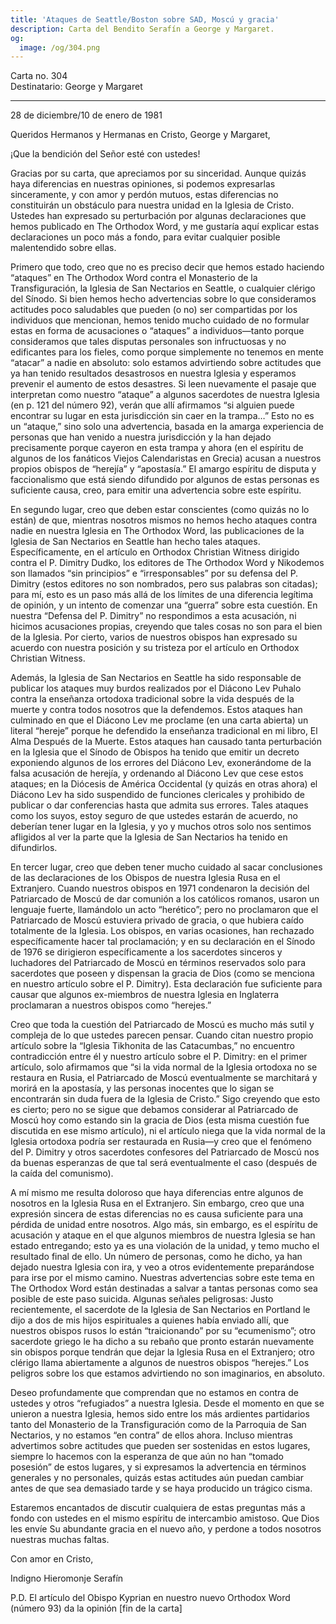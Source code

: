 ```yaml
---
title: 'Ataques de Seattle/Boston sobre SAD, Moscú y gracia'
description: Carta del Bendito Serafín a George y Margaret.
og:
  image: /og/304.png
---
```


<div style={{textAlign:'right', fontFamily:'monospace'}}>Carta no. 304</div>
<div style={{textAlign:'left', fontFamily:'monospace'}}>Destinatario: George y Margaret</div>

---

28 de diciembre/10 de enero de 1981

Queridos Hermanos y Hermanas en Cristo, George y Margaret,

¡Que la bendición del Señor esté con ustedes!

Gracias por su carta, que apreciamos por su sinceridad. Aunque quizás haya diferencias en nuestras opiniones, si podemos expresarlas sinceramente, y con amor y perdón mutuos, estas diferencias no constituirán un obstáculo para nuestra unidad en la Iglesia de Cristo. Ustedes han expresado su perturbación por algunas declaraciones que hemos publicado en The Orthodox Word, y me gustaría aquí explicar estas declaraciones un poco más a fondo, para evitar cualquier posible malentendido sobre ellas.

Primero que todo, creo que no es preciso decir que hemos estado haciendo “ataques” en The Orthodox Word contra el Monasterio de la Transfiguración, la Iglesia de San Nectarios en Seattle, o cualquier clérigo del Sínodo. Si bien hemos hecho advertencias sobre lo que consideramos actitudes poco saludables que pueden (o no) ser compartidas por los individuos que mencionan, hemos tenido mucho cuidado de no formular estas en forma de acusaciones o “ataques” a individuos—tanto porque consideramos que tales disputas personales son infructuosas y no edificantes para los fieles, como porque simplemente no tenemos en mente “atacar” a nadie en absoluto: solo estamos advirtiendo sobre actitudes que ya han tenido resultados desastrosos en nuestra Iglesia y esperamos prevenir el aumento de estos desastres. Si leen nuevamente el pasaje que interpretan como nuestro “ataque” a algunos sacerdotes de nuestra Iglesia (en p. 121 del número 92), verán que allí afirmamos “si alguien puede encontrar su lugar en esta jurisdicción sin caer en la trampa…” Esto no es un “ataque,” sino solo una advertencia, basada en la amarga experiencia de personas que han venido a nuestra jurisdicción y la han dejado precisamente porque cayeron en esta trampa y ahora (en el espíritu de algunos de los fanáticos Viejos Calendaristas en Grecia) acusan a nuestros propios obispos de “herejía” y “apostasía.” El amargo espíritu de disputa y faccionalismo que está siendo difundido por algunos de estas personas es suficiente causa, creo, para emitir una advertencia sobre este espíritu.

En segundo lugar, creo que deben estar conscientes (como quizás no lo están) de que, mientras nosotros mismos no hemos hecho ataques contra nadie en nuestra Iglesia en The Orthodox Word, las publicaciones de la Iglesia de San Nectarios en Seattle han hecho tales ataques. Específicamente, en el artículo en Orthodox Christian Witness dirigido contra el P. Dimitry Dudko, los editores de The Orthodox Word y Nikodemos son llamados “sin principios” e “irresponsables” por su defensa del P. Dimitry (estos editores no son nombrados, pero sus palabras son citadas); para mí, esto es un paso más allá de los límites de una diferencia legítima de opinión, y un intento de comenzar una “guerra” sobre esta cuestión. En nuestra “Defensa del P. Dimitry” no respondimos a esta acusación, ni hicimos acusaciones propias, creyendo que tales cosas no son para el bien de la Iglesia. Por cierto, varios de nuestros obispos han expresado su acuerdo con nuestra posición y su tristeza por el artículo en Orthodox Christian Witness.

Además, la Iglesia de San Nectarios en Seattle ha sido responsable de publicar los ataques muy burdos realizados por el Diácono Lev Puhalo contra la enseñanza ortodoxa tradicional sobre la vida después de la muerte y contra todos nosotros que la defendemos. Estos ataques han culminado en que el Diácono Lev me proclame (en una carta abierta) un literal “hereje” porque he defendido la enseñanza tradicional en mi libro, El Alma Después de la Muerte. Estos ataques han causado tanta perturbación en la Iglesia que el Sínodo de Obispos ha tenido que emitir un decreto exponiendo algunos de los errores del Diácono Lev, exonerándome de la falsa acusación de herejía, y ordenando al Diácono Lev que cese estos ataques; en la Diócesis de América Occidental (y quizás en otras ahora) el Diácono Lev ha sido suspendido de funciones clericales y prohibido de publicar o dar conferencias hasta que admita sus errores. Tales ataques como los suyos, estoy seguro de que ustedes estarán de acuerdo, no deberían tener lugar en la Iglesia, y yo y muchos otros solo nos sentimos afligidos al ver la parte que la Iglesia de San Nectarios ha tenido en difundirlos.

En tercer lugar, creo que deben tener mucho cuidado al sacar conclusiones de las declaraciones de los Obispos de nuestra Iglesia Rusa en el Extranjero. Cuando nuestros obispos en 1971 condenaron la decisión del Patriarcado de Moscú de dar comunión a los católicos romanos, usaron un lenguaje fuerte, llamándolo un acto “herético”; pero no proclamaron que el Patriarcado de Moscú estuviera privado de gracia, o que hubiera caído totalmente de la Iglesia. Los obispos, en varias ocasiones, han rechazado específicamente hacer tal proclamación; y en su declaración en el Sínodo de 1976 se dirigieron específicamente a los sacerdotes sinceros y luchadores del Patriarcado de Moscú en términos reservados solo para sacerdotes que poseen y dispensan la gracia de Dios (como se menciona en nuestro artículo sobre el P. Dimitry). Esta declaración fue suficiente para causar que algunos ex-miembros de nuestra Iglesia en Inglaterra proclamaran a nuestros obispos como “herejes.”

Creo que toda la cuestión del Patriarcado de Moscú es mucho más sutil y compleja de lo que ustedes parecen pensar. Cuando citan nuestro propio artículo sobre la “Iglesia Tikhonita de las Catacumbas,” no encuentro contradicción entre él y nuestro artículo sobre el P. Dimitry: en el primer artículo, solo afirmamos que “si la vida normal de la Iglesia ortodoxa no se restaura en Rusia, el Patriarcado de Moscú eventualmente se marchitará y morirá en la apostasía, y las personas inocentes que lo sigan se encontrarán sin duda fuera de la Iglesia de Cristo.” Sigo creyendo que esto es cierto; pero no se sigue que debamos considerar al Patriarcado de Moscú hoy como estando sin la gracia de Dios (esta misma cuestión fue discutida en ese mismo artículo), ni el artículo niega que la vida normal de la Iglesia ortodoxa podría ser restaurada en Rusia—y creo que el fenómeno del P. Dimitry y otros sacerdotes confesores del Patriarcado de Moscú nos da buenas esperanzas de que tal será eventualmente el caso (después de la caída del comunismo).

A mí mismo me resulta doloroso que haya diferencias entre algunos de nosotros en la Iglesia Rusa en el Extranjero. Sin embargo, creo que una expresión sincera de estas diferencias no es causa suficiente para una pérdida de unidad entre nosotros. Algo más, sin embargo, es el espíritu de acusación y ataque en el que algunos miembros de nuestra Iglesia se han estado entregando; esto ya es una violación de la unidad, y temo mucho el resultado final de ello. Un número de personas, como he dicho, ya han dejado nuestra Iglesia con ira, y veo a otros evidentemente preparándose para irse por el mismo camino. Nuestras advertencias sobre este tema en The Orthodox Word están destinadas a salvar a tantas personas como sea posible de este paso suicida. Algunas señales peligrosas: Justo recientemente, el sacerdote de la Iglesia de San Nectarios en Portland le dijo a dos de mis hijos espirituales a quienes había enviado allí, que nuestros obispos rusos lo están “traicionando” por su “ecumenismo”; otro sacerdote griego le ha dicho a su rebaño que pronto estarán nuevamente sin obispos porque tendrán que dejar la Iglesia Rusa en el Extranjero; otro clérigo llama abiertamente a algunos de nuestros obispos “herejes.” Los peligros sobre los que estamos advirtiendo no son imaginarios, en absoluto.

Deseo profundamente que comprendan que no estamos en contra de ustedes y otros “refugiados” a nuestra Iglesia. Desde el momento en que se unieron a nuestra Iglesia, hemos sido entre los más ardientes partidarios tanto del Monasterio de la Transfiguración como de la Parroquia de San Nectarios, y no estamos “en contra” de ellos ahora. Incluso mientras advertimos sobre actitudes que pueden ser sostenidas en estos lugares, siempre lo hacemos con la esperanza de que aún no han “tomado posesión” de estos lugares, y si expresamos la advertencia en términos generales y no personales, quizás estas actitudes aún puedan cambiar antes de que sea demasiado tarde y se haya producido un trágico cisma.

Estaremos encantados de discutir cualquiera de estas preguntas más a fondo con ustedes en el mismo espíritu de intercambio amistoso. Que Dios les envíe Su abundante gracia en el nuevo año, y perdone a todos nosotros nuestras muchas faltas.

Con amor en Cristo,

Indigno Hieromonje Serafín

P.D. El artículo del Obispo Kyprian en nuestro nuevo Orthodox Word (número 93) da la opinión [fin de la carta]
